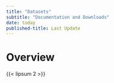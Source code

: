 ```yaml
---
title: "Datasets"
subtitle: "Documentation and Downloads"
date: today
published-title: Last Update
---
```


# Overview

{{< lipsum 2 >}}